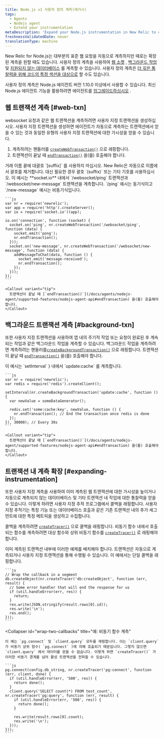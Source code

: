 ```yaml
---
title: Node.js v1 사용자 정의 계측(레거시)
tags:
  - Agents
  - Nodejs agent
  - Extend your instrumentation
metaDescription: 'Expand your Node.js instrumentation in New Relic to cover uninstrumented frameworks, databases, segments. Use custom tracers to better track async work.'
freshnessValidatedDate: never
translationType: machine
---
```


New Relic for Node.js는 대부분의 표준 웹 요청을 자동으로 계측하지만 때로는 확장된 계측을 원할 때도 있습니다. 사용자 정의 계측을 사용하여 [웹 소켓](#web-txn) , [백그라운드 작업](#background-txn) 및 [지원되지 않는 데이터베이스](#expanding-instrumentation) 를 계측할 수 있습니다. 사용자 정의 계측은 [더 깊은 통찰력을 위해 코드의 특정 섹션을 대상으로](#expanding-instrumentation) 할 수도 있습니다.

사용자 정의 계측은 Node.js 에이전트 버전 1.10.0 이상에서 사용할 수 있습니다. 최신 Node.js 에이전트 기능을 활용하려면 에이전트를 [업그레이드하십시오](/docs/agents/nodejs-agent/installation-configuration/upgrade-nodejs-agent) .

## 웹 트랜잭션 계측 [#web-txn]

websocket 요청과 같은 웹 트랜잭션을 계측하려면 사용자 지정 트랜잭션을 생성하십시오. 사용자 지정 트랜잭션을 생성하면 에이전트가 자동으로 계측하는 트랜잭션에서 얻을 수 있는 것과 동일한 유형의 사용자 지정 트랜잭션에 대한 가시성을 얻을 수 있습니다.

1. 계측하려는 핸들러를 [`createWebTransaction()`](/docs/agents/nodejs-agent/supported-features/nodejs-agent-api#createWebTransaction) 으로 래핑합니다.
2. 트랜잭션이 끝날 때 [`endTransaction()`](/docs/agents/nodejs-agent/supported-features/nodejs-agent-api#endTransaction) 을(를) 호출해야 합니다.

<Callout variant="important">
  거래 이름 끝에 대괄호 `[suffix]` 를 사용하지 마십시오. New Relic은 자동으로 이름에서 괄호를 제거합니다. 대신 필요한 경우 괄호 `(suffix)` 또는 기타 기호를 사용하십시오.
</Callout>

<CollapserGroup>
  <Collapser
    id="instrument-in-socket-io"
    title="예: socket.io에서 두 개의 트랜잭션 계측"
  >
    이 예시는 **socket.io** 내에서 `/websocket/ping` 트랜잭션과 `/websocket/new-message` 트랜잭션을 계측합니다. `/ping` 예시는 동기식이고 `/new-message` 예시는 비동기식입니다.

    ```js
    var nr = require('newrelic');
    var app = require('http').createServer();
    var io = require('socket.io')(app);

    io.on('connection', function (socket) {
      socket.on('ping', nr.createWebTransaction('/websocket/ping', function (data) {
        socket.emit('pong');
        nr.endTransaction();
      }));
      socket.on('new-message', nr.createWebTransaction('/websocket/new-message', function (data) {
        addMessageToChat(data, function () {
          socket.emit('message-received');
          nr.endTransaction();
        });
      }));
    });
    ```

    <Callout variant="tip">
      트랜잭션이 끝날 때 [`endTransaction()`](/docs/agents/nodejs-agent/supported-features/nodejs-agent-api#endTransaction) 을(를) 호출해야 합니다.
    </Callout>
  </Collapser>
</CollapserGroup>

## 백그라운드 트랜잭션 계측 [#background-txn]

또한 사용자 지정 트랜잭션을 사용하여 앱 내의 주기적 작업 또는 요청이 완료된 후 계속되는 작업과 같은 백그라운드 작업을 계측할 수 있습니다. 백그라운드 작업을 계측하려면 계측하려는 핸들러를[`createBackgroundTransaction()`](/docs/agents/nodejs-agent/supported-features/nodejs-agent-api#createBackgroundTransaction) 으로 래핑합니다. 트랜잭션이 끝날 때 [`endTransaction()`](/docs/agents/nodejs-agent/supported-features/nodejs-agent-api#endTransaction) 을(를) 호출해야 합니다.

<CollapserGroup>
  <Collapser
    id="example-instrument-update"
    title="예: setInterval 내의 기기"
  >
    이 예시는 `setInterval` } 내에서 `update:cache` 를 계측합니다.

    ```js
    var nr = require('newrelic');
    var redis = require('redis').createClient();

    setInterval(nr.createBackgroundTransaction('update:cache', function () {
      var newValue = someDataGenerator();

      redis.set('some:cache:key', newValue, function () {
        nr.endTransaction(); // End the transaction once redis is done
      });
    }), 30000); // Every 30s
    ```

    <Callout variant="tip">
      트랜잭션이 끝날 때 [`endTransaction()`](/docs/agents/nodejs-agent/supported-features/nodejs-agent-api#endTransaction) 을(를) 호출해야 합니다.
    </Callout>
  </Collapser>
</CollapserGroup>

## 트랜잭션 내 계측 확장 [#expanding-instrumentation]

또한 사용자 지정 계측을 사용하여 이미 계측된 웹 트랜잭션에 대한 가시성을 높이거나 자동으로 계측되지 않는 데이터베이스 및 기타 트랜잭션 내 작업에 대한 통찰력을 얻을 수 있습니다. 이렇게 하려면 사용자 지정 추적 프로그램에서 콜백을 래핑합니다. 사용자 지정 추적기는 특정 기능 또는 데이터베이스 호출과 같은 기존 트랜잭션 내의 추가 세그먼트에 대한 특정 메트릭을 생성하고 수집합니다.

콜백을 계측하려면 [`createTracer()`](/docs/agents/nodejs-agent/supported-features/nodejs-agent-api#createTracer) 으로 콜백을 래핑합니다. 비동기 함수 내에서 호출되는 함수를 계측하려면 대상 함수와 상위 비동기 함수를 [`createTracer()`](/docs/agents/nodejs-agent/supported-features/nodejs-agent-api#createTracer) 로 래핑해야 합니다.

<Callout variant="tip">
  이미 계측된 트랜잭션 내부에 이러한 예제를 배치해야 합니다. 트랜잭션은 자동으로 계측되거나 사용자 지정 트랜잭션을 통해 수행될 수 있습니다.
</Callout>

<CollapserGroup>
  <Collapser
    id="wrap-single-callback"
    title="예: 콜백 계측"
  >
    이 예에서는 단일 콜백을 래핑합니다.

    ```js
    // Wrap the callback in a segment
    db.createObject(nr.createTracer('db:createObject', function (err, result) {
      // Some error handler that will end the response for us
      if (util.handleError(err, res)) {
        return;
      }
      res.write(JSON.stringify(result.rows[0].id));
      res.write('\n');
      res.end();
    }));
    ```
  </Collapser>

  <Collapser
    id="wrap-two-callbacks"
    title="예: 비동기 함수 계측"
  >
    이 예는 `pg.connect` 및 `client.query` 모두를 래핑합니다. 이는 `client.query` 가 비동기 상위 함수( `pg.connect` )에 의해 호출되기 때문입니다. 그렇지 않으면 `client.query` 에서 데이터를 얻을 수 없습니다. 이렇게 하면 `createTracer()` 가 이러한 비동기 경계를 넘어 활성 트랜잭션을 전파할 수 있습니다.

    ```js
    pg.connect(config.db_string, nr.createTracer('pg:connect', function (err, client, done) {
      if (util.handleError(err, '500', res)) {
        return done();
      }
      client.query('SELECT count(*) FROM test_count', nr.createTracer('pg:query', function (err, result) {
        if (util.handleError(err, '500', res)) {
          return done();
        }

        res.write(result.rows[0].count);
        res.write('\n');
      }));
    }));
    ```
  </Collapser>
</CollapserGroup>